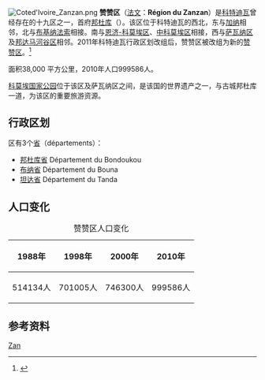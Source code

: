 [[File:Coted'Ivoire_Zanzan.png|thumb]]
'''赞赞区'''（[[法文|法文]]：'''Région du Zanzan'''）是[[科特迪瓦|科特迪瓦]]曾经存在的十九区之一，首府[[邦杜库|邦杜库]]（{{lang-fr|Bondoukou}}）。该区位于科特迪瓦的西北，东与[[加纳|加纳]]相邻，北与[[布基纳法索|布基纳法索]]相接。南与[[恩济-科莫埃区|恩济-科莫埃区]]、[[中科莫埃区|中科莫埃区]]相接，西与[[萨瓦纳区|萨瓦纳区]]及[[邦达马河谷区|邦达马河谷区]]相邻。2011年科特迪瓦行政区划改组后，赞赞区被改组为新的[[贊贊區_(科特迪瓦)|赞赞区]]。<ref name="statistiques">{{Cite web |url=https://www.ins.ci/templates/Pub/annuaire%20demo.pdf |title=Annuaire des Statistiques Démographiques et Sociales, 2007-2010 |publisher=科特迪瓦国立统计研究所|language=法语 |format=pdf |pages=10 - 27|date=2012-01 |accessdate=2021-10-29}}</ref>

面积38,000 平方公里，2010年人口999586人。

[[科莫埃国家公园|科莫埃国家公园]]位于该区及萨瓦纳区之间，是该国的世界遗产之一，与古城邦杜库一道，为该区的重要旅游资源。

==行政区划==
区有3个[[省|省]]（départements）：
*[[邦杜库省|邦杜库省]] Département du Bondoukou
*[[布纳省|布纳省]] Département du Bouna
*[[坦达省|坦达省]] Département du Tanda

==人口变化==
{| class="wikitable"
|+ 赞赞区人口变化
|-
! 1988年 !! 1998年 !! 2000年 !! 2010年
|-
| 514134人 || 701005人 || 746300人 || 999586人
|}

==参考资料==
{{reflist}}

{{科特迪瓦小作品}}

{{coord|display=title}}
{{IvoryCoast-geo-stub}}
{{科特迪瓦大区}}
[[Category:科特迪瓦大區|Zan]]